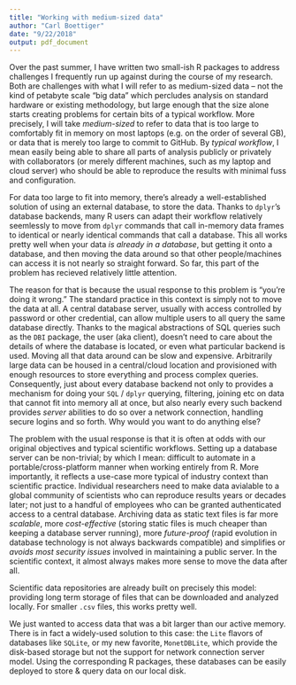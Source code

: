 ```yaml
---
title: "Working with medium-sized data"
author: "Carl Boettiger"
date: "9/22/2018"
output: pdf_document
---
```



Over the past summer, I have written two small-ish R packages to address challenges I frequently run up against during the course of my research.  Both are challenges with what I will refer to as medium-sized data -- not the kind of petabyte scale "big data" which percludes analysis on standard hardware or existing methodology, but large enough that the size alone starts creating problems for certain bits of a typical workflow.  More precisely, I will take *medium-sized* to refer to data that is too large to comfortably fit in memory on most laptops (e.g. on the order of several GB), or data that is merely too large to commit to GitHub.  By *typical workflow*, I mean easily being able to share all parts of analysis publicly or privately with collaborators (or merely different machines, such as my laptop and cloud server) who should be able to reproduce the results with minimal fuss and configuration.

For data too large to fit into memory, there's already a well-established solution of using an external database, to store the data.  Thanks to `dplyr`'s database backends, many R users can adapt their workflow relatively seemlessly to move from `dplyr` commands that call in-memory data frames to identical or nearly identical commands that call a database. This all works pretty well when your data *is already in a database*, but getting it onto a database, and then moving the data around so that other people/machines can access it is not nearly so straight forward. So far, this part of the problem has recieved relatively little attention.

The reason for that is because the usual response to this problem is "you're doing it wrong."  The standard practice in this context is simply not to move the data at all.  A central database server, usually with access controlled by password or other credential, can allow multiple users to all query the same database directly.  Thanks to the magical abstractions of SQL queries such as the `DBI` package, the user (aka client), doesn't need to care about the details of where the database is located, or even what particular backend is used. Moving all that data around can be slow and expensive. Arbitrarily large data can be housed in a central/cloud location and provisioned with enough resources to store everything and process complex queries. Consequently, just about every database backend not only to provides a mechanism for doing your `SQL` / `dplyr` querying, filtering, joining etc on data that cannot fit into memory all at once, but also nearly every such backend provides *server* abilities to do so over a network connection, handling secure logins and so forth.  Why would you want to do anything else?

The problem with the usual response is that it is often at odds with our original objectives and typical scientific workflows.  Setting up a database server can be non-trivial; by which I mean: difficult to automate in a portable/cross-platform manner when working entirely from R.  More importantly, it reflects a use-case more typical of industry context than scientific practice.  Individual researchers need to make data avialable to a global community of scientists who can reproduce results years or decades later; not just to a handful of employees who can be granted authenticated access to a central database.  Archiving data as static text files is far more *scalable*, more *cost-effective* (storing static files is much cheaper than keeping a database server running), more *future-proof* (rapid evolution in database technology is not always backwards compatible) and simplifies or *avoids most security issues* involved in maintaining a public server. In the scientific context, it almost always makes more sense to move the data after all.  

Scientific data repositories are already built on precisely this model: providing long term storage of files that can be downloaded and analyzed locally. For smaller `.csv` files, this works pretty well.



We just wanted to access data that was a bit larger than our active memory.  There is in fact a widely-used solution to this case: the `Lite` flavors of databases like `SQLite`, or my new favorite, `MonetDBLite`, which provide the disk-based storage but not the support for network connection server model.  Using the corresponding R packages, these databases can be easily deployed to store & query data on our local disk.  



